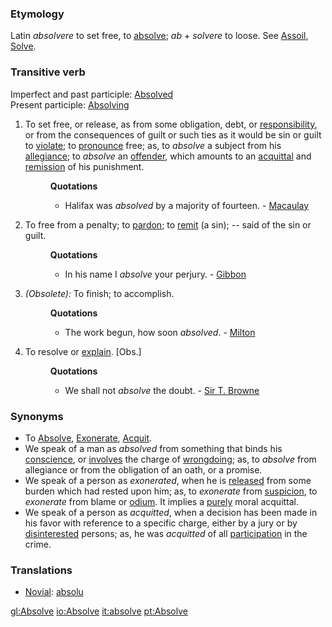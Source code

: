===Etymology===
Latin ''absolvere'' to set free, to [[absolve]]; ''ab'' + ''solvere'' to loose. See [[Assoil]], [[Solve]].
===Transitive verb===
Imperfect and past participle: [[Absolved]] <br>
Present participle: [[Absolving]]
#To set free, or release, as from some obligation, debt, or [[responsibility]], or from the consequences of guilt or such ties as it would be sin or guilt to [[violate]]; to [[pronounce]] free; as, to ''absolve'' a subject from his [[allegiance]]; to ''absolve'' an [[offender]], which amounts to an [[acquittal]] and [[remission]] of his punishment.
#:'''Quotations'''
#:*Halifax was ''absolved'' by a majority of fourteen. - [[Macaulay]]
#To free from a penalty; to [[pardon]]; to [[remit]] (a sin); -- said of the sin or guilt.
#:'''Quotations'''
#:*In his name I ''absolve'' your perjury. - [[Gibbon]]
#''(Obsolete):'' To finish; to accomplish.
#:'''Quotations'''
#:*The work begun, how soon ''absolved''. - [[Milton]]
#To resolve or [[explain]]. [Obs.]
#:'''Quotations'''
#:*We shall not ''absolve'' the doubt. - [[Sir T. Browne]]
===Synonyms===
*To [[Absolve]], [[Exonerate]], [[Acquit]]. 
*We speak of a man as ''absolved'' from something that binds his [[conscience]], or [[involves]] the charge of [[wrongdoing]]; as, to ''absolve'' from allegiance or from the obligation of an oath, or a promise. 
*We speak of a person as ''exonerated'', when he is [[released]] from some burden which had rested upon him; as, to ''exonerate'' from [[suspicion]], to ''exonerate'' from blame or [[odium]]. It implies a [[purely]] moral acquittal. 
*We speak of a person as ''acquitted'', when a decision has been made in his favor with reference to a specific charge, either by a jury or by [[disinterested]] persons; as, he was ''acquitted'' of all [[participation]] in the crime.

===Translations===

*[[Novial]]: [[absolu]]

[[gl:Absolve]]
[[io:Absolve]]
[[it:absolve]]
[[pt:Absolve]]
